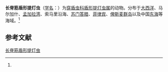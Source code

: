 {{Speciesbox
| name = 长脊筋盾形提灯虫
| status = 
| status_system = 
| image = 
| genus = Lychnaspis
| species = longissima
| authority = ([[恩斯特·海克尔|Haeckel]], 1887)<ref name='id8925'>{{cite web| url =http://www.bioinfo.cn/db05/BjdwSpecies.php?action=view&id=8925| title =长脊筋盾形提灯虫| work =《中国动物物种编目数据库》| publisher =中国科学院微生物研究所| author =中国科学院动物研究所| accessdate =2009-04-16| deadurl =yes| archiveurl =https://web.archive.org/web/20160305085545/http://www.bioinfo.cn/db05/BjdwSpecies.php?action=view&id=8925| archivedate =2016-03-05}}</ref>
}}

'''长脊筋盾形提灯虫'''（[[学名|学名]]：{{lang|la|''Lychnaspis longissima''}}）为[[穿盾虫科|穿盾虫科]][[盾形提灯虫属|盾形提灯虫属]]的动物。分布于[[大西洋|大西洋]]、马尔加什、[[孟加拉湾|孟加拉湾]]、索马里沿海、[[苏门答腊|苏门答腊]]、[[菲律宾|菲律宾]]、[[俾斯麦群岛|俾斯麦群岛]]以及中国[[东海|东海]]等海域。<ref name='id8925'/>

== 参考文献 ==
{{reflist}}

{{Wikispecies|Lychnaspis longissima}}

[[Category:盾形提灯虫属|长脊筋盾形提灯虫]]


{{放射虫小作品}}